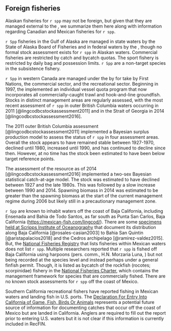 ## Foreign fisheries

Alaskan fisheries for `r spp` may not be foreign, but given that they
are managed external to the \gls{pfmc}, we summarize them here
along with information regarding Canadian and Mexican fisheries for
`r spp`.

`r Spp` fisheries in the Gulf of Alaska are managed
in state waters by the State of Alaska Board of Fisheries and
in federal waters by the \gls{npfmc}, though no formal stock
assessment exists for `r spp` in Alaskan waters.
Commercial fisheries are restricted by catch and bycatch quotas.
The sport fishery is restricted by daily bag and possession limits.
`r Spp` are a non-target species in the subsistence fishery.

`r Spp` in western Canada are managed under the \gls{bcigfp}
by \gls{dfo} for take by
First Nations, the commercial sector, and the recreational sector.
Beginning in 1997,
the \gls{bcigfp} implemented an individual vessel quota program
that now incorporates all commercially-caught trawl and hook-and-line groundfish.
Stocks in distinct management areas are regularly assessed,
with the most recent assessment of `r spp`
in outer British Columbia waters occurring in 2011 [@lingcodbcstockassessment2011] and
in the Strait of Georgia in 2014 [@lingcodbcstockassessment2016].

The 2011 outer British Columbia assessment [@lingcodbcstockassessment2011]
implemented a
Bayesian surplus production model to assess
the status of `r spp` in four assessment areas.
Overall the stock appears to have
remained stable between 1927-1970,
declined until 1980,
increased until 1990, and
has continued to decline since then.
However, at no time has the stock been estimated
to have been below target reference points.

The assessment of the resource as of 2014 [@lingcodbcstockassessment2016]
implemented a two-sex Bayesian statistical catch-at-age model.
The stock was estimated to have declined between 1927 and the late 1980s.
This was followed by a slow increase between 1990 and 2014.
Spawning biomass in 2014 was estimated to be greater than
the spawning biomass at the start of the current management regime during 2006 but
likely still in a precautionary management zone.

`r Spp` are known to inhabit waters off the coast of Baja California,
including Ensenada and Bahia de Todo Santos, as far south as
Punta San Carlos, Baja California
([https://mexican-fish.com/lingcod/](https://mexican-fish.com/lingcod/)).
There are some
[specimens held at Scripps Institute of Oceanography](http://collections.ucsd.edu/mv/fish/act_searchCollection.php?name=Hexagrammidae+Ophiodon+elongatus&sort=&start=40)
that document its distribution along Baja California [@rosales-casian2003] to Bahia San Quintin [@aristapalacios2018] and
the Cedros archipelago [@ramirez-valdez2015].
But, the [National Fisheries Registry](https://www.gob.mx/cms/uploads/attachment/file/334832/DOF_-_CNP_2017.pdf)
that lists fisheries within Mexican waters does not list `r spp`.
Multiple researchers reported that `r spp` is fished off Baja California using harpoons (pers. comm., H.N. Morzaria Luna, \gls{nwfsc})
but not being recorded at the species level and instead perhaps under a general finfish permit.
Though, it is listed as bycatch of the rockfish (rocotes; scorpinidae) fishery
in the [National Fisheries Charter](https://www.gob.mx/cms/uploads/attachment/file/153374/Carta-Nacional-Pesquera-2012.pdf),
which contains the management framework for species that are commercially fished.
There are no known stock assessments for `r spp` off the coast of Mexico.

Southern California recreational fishers have reported fishing in
Mexican waters and landing fish in U.S. ports.
The [Declaration For Entry Into California of Game, Fish, Birds Or Animals](https://wildlife.ca.gov/Enforcement/Entry-Declaration)
represents a potential future source of information for documenting
catches that occur off the coast of Mexico but are landed in California.
Anglers are required to fill out the report prior to entering U.S. waters
but it is not clear if this information is currently included in RecFIN.
